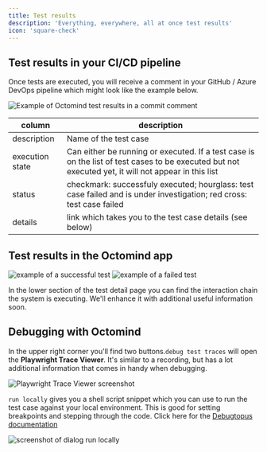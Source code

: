 ```yaml
---
title: Test results
description: 'Everything, everywhere, all at once test results'
icon: 'square-check'
---
```


## Test results in your CI/CD pipeline

Once tests are executed, you will receive a comment in your GitHub / Azure DevOps pipeline which might look like the example below.

<Frame caption="Example of Octomind test results in a commit comment, screenshot 06/2023">
 <img src="images/Octomind-test-results-commit-comments-GitHub-example.png" alt="Example of Octomind test results in a commit comment"/>
</Frame>

| column | description |
|---|---|
| description | Name of the test case |
| execution state | Can either be running or executed. If a test case is on the list of test cases to be executed but not executed yet, it will not appear in this list |
| status | checkmark: successfuly executed; hourglass: test case failed and is under investigation; red cross: test case failed |
| details | link which takes you to the test case details (see below) |

## Test results in the Octomind app

<Frame caption="Test result page for a successful test case">
 <img src="/images/test-result-success.png" alt="example of a successful test"/>
</Frame>

<Frame caption="Test result page for a failed test case">
 <img src="/images/test-result-failure.png" alt="example of a failed test"/>
</Frame>

In the lower section of the test detail page you can find the interaction chain the system is executing. We'll enhance it with additional useful information soon.

## Debugging with Octomind

In the upper right corner you'll find two buttons.`debug test traces` will open the **Playwright Trace Viewer**. It's similar to a recording, but has a lot additional information that comes in handy when debugging.

<Frame caption="Use Playwright Trace Viewer within Octomind">
 <img src="images/screenshot-Playwright-Trace-Viewer.png" alt="Playwright Trace Viewer screenshot"/>
</Frame>

`run locally` gives you a shell script snippet which you can use to run the test case against your local environment. This is good for setting breakpoints and stepping through the code. Click here for the [Debugtopus documentation](/debugtopus)

<Frame caption="Use Debugtopus to run code locally">
 <img src="images/screenshot-run-locally.png" alt="screenshot of dialog run locally"/>
</Frame>
